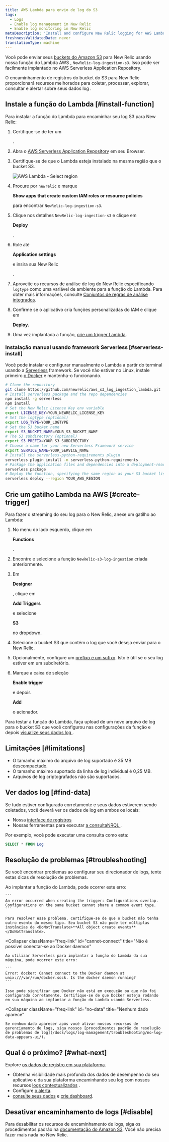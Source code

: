 ```yaml
---
title: AWS Lambda para envio de log do S3
tags:
  - Logs
  - Enable log management in New Relic
  - Enable log monitoring in New Relic
metaDescription: 'Install and configure New Relic logging for AWS Lambda with S3, so you can use enhanced log management capabilities.'
freshnessValidatedDate: never
translationType: machine
---
```



Você pode enviar seus [buckets do Amazon S3](https://aws.amazon.com/s3/) para New Relic usando nossa função do Lambda AWS , `NewRelic-log-ingestion-s3`. Isso pode ser facilmente implantado no AWS Serverless Application Repository.

O encaminhamento de registros do bucket do S3 para New Relic proporcionará recursos <InlinePopover type="logs"/>melhorados para coletar, processar, explorar, consultar e alertar sobre seus dados log .

## Instale a função do Lambda [#install-function]

Para instalar a função do Lambda para encaminhar seu log S3 para New Relic:

1. Certifique-se de ter um

   <InlinePopover type="licenseKey"/>

   .

2. Abra o [AWS Serverless Application Repository](https://serverlessrepo.aws.amazon.com/applications) em seu Browser.

3. Certifique-se de que o Lambda esteja instalado na mesma região que o bucket S3.

   <img title="AWS Lambda - Select region" alt="AWS Lambda - Select region" src={serverlessAWSLambdaSelectRegion}/>

4. Procure por `newrelic` e marque

   <DoNotTranslate>**Show apps that create custom IAM roles or resource policies**</DoNotTranslate>

   para encontrar `NewRelic-log-ingestion-s3`.

5. Clique nos detalhes `NewRelic-log-ingestion-s3` e clique em

   <DoNotTranslate>**Deploy**</DoNotTranslate>

   .

6. Role até

   <DoNotTranslate>**Application settings**</DoNotTranslate>

   e insira sua New Relic

   <InlinePopover type="licenseKey"/>

   .

7. Aproveite os recursos de análise de log do New Relic especificando `logtype` como uma variável de ambiente para a função do Lambda. Para obter mais informações, consulte [Conjuntos de regras de análise integrados](/docs/logs/new-relic-logs/ui-data/new-relic-logs-parsing-built-rules-custom-parsing#built-in-rules).

8. Confirme se o aplicativo cria funções personalizadas do IAM e clique em

   <DoNotTranslate>**Deploy.**</DoNotTranslate>

9. Uma vez implantada a função, [crie um trigger Lambda](#create-trigger).

### Instalação manual usando framework Serverless [#serverless-install]

Você pode instalar e configurar manualmente o Lambda a partir do terminal usando a [Serverless](https://www.npmjs.com/package/serverless) framework. Se você não estiver no Linux, instale primeiro [o Docker](https://docs.docker.com/get-docker/) e mantenha-o funcionando.

```bash
# Clone the repository
git clone https://github.com/newrelic/aws_s3_log_ingestion_lambda.git
# Install serverless package and the repo dependencies
npm install -g serverless
npm install
# Set the New Relic License Key env variable
export LICENSE_KEY=YOUR_NEWRELIC_LICENSE_KEY
# Set the logtype (optional)
export LOG_TYPE=YOUR_LOGTYPE
# Set the S3 bucket name
export S3_BUCKET_NAME=YOUR_S3_BUCKET_NAME
# The S3 subdirectory (optional)
export S3_PREFIX=YOUR_S3_SUBDIRECTORY
# Choose a name for your new Serverless Framework service
export SERVICE_NAME=YOUR_SERVICE_NAME
# Install the serverless-python-requirements plugin
serverless plugin install -n serverless-python-requirements
# Package the application files and dependencies into a deployment-ready file for deployment
serverless package
# Deploy the function, specifying the same region as your S3 bucket listed above
serverless deploy --region YOUR_AWS_REGION
```

## Crie um gatilho Lambda na AWS [#create-trigger]

Para fazer o streaming do seu log para o New Relic, anexe um gatilho ao Lambda:

1. No menu do lado esquerdo, clique em

   <DoNotTranslate>**Functions**</DoNotTranslate>

   .

2. Encontre e selecione a função `NewRelic-s3-log-ingestion` criada anteriormente.

3. Em

   <DoNotTranslate>**Designer**</DoNotTranslate>

   , clique em

   <DoNotTranslate>**Add Triggers**</DoNotTranslate>

   e selecione

   <DoNotTranslate>**S3**</DoNotTranslate>

   no dropdown.

4. Selecione o bucket S3 que contém o log que você deseja enviar para o New Relic.

5. Opcionalmente, configure um [prefixo e um sufixo](https://aws.amazon.com/blogs/compute/amazon-s3-adds-prefix-and-suffix-filters-for-lambda-function-triggering/). Isto é útil se o seu log estiver em um subdiretório.

6. Marque a caixa de seleção

   <DoNotTranslate>**Enable trigger**</DoNotTranslate>

   e depois

   <DoNotTranslate>**Add**</DoNotTranslate>

   o acionador.

Para testar a função do Lambda, faça upload de um novo arquivo de log para o bucket S3 que você configurou nas configurações da função e depois [visualize seus dados log ](#find-data).

<InstallFeedback/>

## Limitações [#limitations]

* O tamanho máximo do arquivo de log suportado é 35 MB descompactado.
* O tamanho máximo suportado da linha de log individual é 0,25 MB.
* Arquivos de log criptografados não são suportados.

## Ver dados log [#find-data]

Se tudo estiver configurado corretamente e seus dados estiverem sendo coletados, você deverá ver os dados de log em ambos os locais:

* Nossa [interface de registros](https://one.newrelic.com/launcher/logger.log-launcher)
* Nossas ferramentas para executar [a consultaNRQL ](/docs/chart-builder/use-chart-builder/choose-data/use-advanced-nrql-mode-specify-data).

Por exemplo, você pode executar uma consulta como esta:

```sql
SELECT * FROM Log
```

## Resolução de problemas [#troubleshooting]

Se você encontrar problemas ao configurar seu direcionador de logs, tente estas dicas de resolução de problemas.

<CollapserGroup>
  <Collapser
    className="freq-link"
    id="config-overlap"
    title="Sobreposição de configuração"
  >
    Ao implantar a função do Lambda, pode ocorrer este erro:

    ```
    An error occurred when creating the trigger: Configurations overlap. Configurations on the same bucket cannot share a common event type.
    ```

    Para resolver esse problema, certifique-se de que o bucket não tenha outro evento do mesmo tipo. Seu bucket S3 não pode ter múltiplas instâncias de <DoNotTranslate>**All object create events**</DoNotTranslate>.
  </Collapser>

  <Collapser
    className="freq-link"
    id="cannot-connect"
    title="Não é possível conectar-se ao Docker daemon"
  >
    Ao utilizar Serverless para implantar a função do Lambda da sua máquina, pode ocorrer este erro:

    ```
    Error: docker: Cannot connect to the Docker daemon at unix:///var/run/docker.sock. Is the docker daemon running?
    ```

    Isso pode significar que Docker não está em execução ou que não foi configurado corretamente. Certifique-se de que Docker esteja rodando em sua máquina ao implantar a função do Lambda usando Serverless.
  </Collapser>

  <Collapser
    className="freq-link"
    id="no-data"
    title="Nenhum dado aparece"
  >
    Se nenhum dado aparecer após você ativar nossos recursos de gerenciamento de logs, siga nossos [procedimentos padrão de resolução de problemas de log](/docs/logs/log-management/troubleshooting/no-log-data-appears-ui/).
  </Collapser>
</CollapserGroup>

## Qual é o próximo? [#what-next]

Explore [os dados de registro em sua plataforma](/docs/logs/log-management/ui-data/use-logs-ui/).

* Obtenha visibilidade mais profunda dos dados de desempenho do seu aplicativo e da sua plataforma encaminhando seu log com nossos recursos [logs contextualizados](/docs/logs/enable-log-management-new-relic/configure-logs-context/configure-logs-context-apm-agents/) .
* Configure [o alerta](/docs/alerts-applied-intelligence/new-relic-alerts/alert-conditions/create-alert-conditions/).
* [consulte seus dados](/docs/query-your-data/explore-query-data/get-started/introduction-querying-new-relic-data/) e [crie dashboard](/docs/query-your-data/explore-query-data/dashboards/introduction-dashboards/).

## Desativar encaminhamento de logs [#disable]

Para desabilitar os recursos de encaminhamento de logs, siga os procedimentos padrão na [documentação do Amazon S3](https://aws.amazon.com/s3/). Você não precisa fazer mais nada no New Relic.